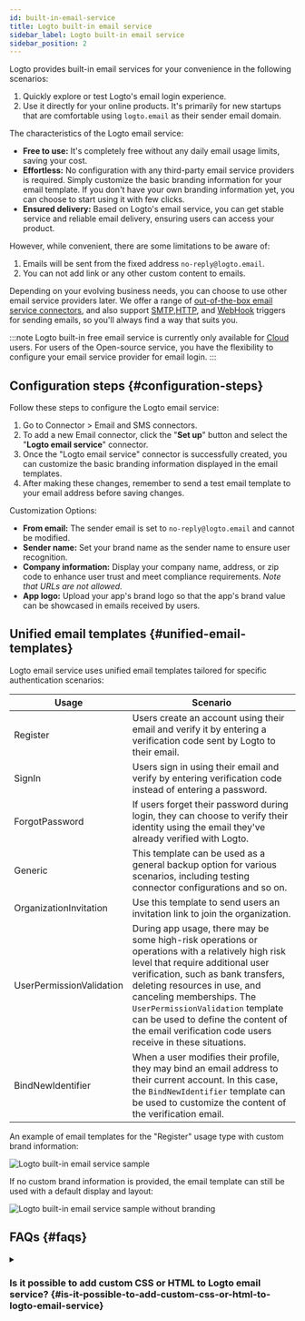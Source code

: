 ```yaml
---
id: built-in-email-service
title: Logto built-in email service
sidebar_label: Logto built-in email service
sidebar_position: 2
---
```


Logto provides built-in email services for your convenience in the following scenarios:

1. Quickly explore or test Logto's email login experience.
2. Use it directly for your online products. It's primarily for new startups that are comfortable using `logto.email` as their sender email domain.

The characteristics of the Logto email service:

- **Free to use:** It's completely free without any daily email usage limits, saving your cost.
- **Effortless:** No configuration with any third-party email service providers is required. Simply customize the basic branding information for your email template. If you don't have your own branding information yet, you can choose to start using it with few clicks.
- **Ensured delivery:** Based on Logto's email service, you can get stable service and reliable email delivery, ensuring users can access your product.

However, while convenient, there are some limitations to be aware of:

1. Emails will be sent from the fixed address `no-reply@logto.email`.
2. You can not add link or any other custom content to emails.

Depending on your evolving business needs, you can choose to use other email service providers later. We offer a range of [out-of-the-box email service connectors](/connectors/email-connectors#popular-email-providers), and also support [SMTP](/integrations/smtp),[HTTP](/integrations/http-email), and [WebHook](/developers/webhooks) triggers for sending emails, so you'll always find a way that suits you.

:::note
Logto built-in free email service is currently only available for [Cloud](https://cloud.logto.io/) users. For users of the Open-source service, you have the flexibility to configure your email service provider for email login.
:::

## Configuration steps \{#configuration-steps}

Follow these steps to configure the Logto email service:

1. Go to <CloudLink to="/connectors/passwordless">Connector > Email and SMS connectors</CloudLink>.
2. To add a new Email connector, click the "**Set up**" button and select the "**Logto email service**" connector.
3. Once the "Logto email service" connector is successfully created, you can customize the basic branding information displayed in the email templates.
4. After making these changes, remember to send a test email template to your email address before saving changes.

Customization Options:

- **From email:** The sender email is set to `no-reply@logto.email` and cannot be modified.
- **Sender name:** Set your brand name as the sender name to ensure user recognition.
- **Company information:** Display your company name, address, or zip code to enhance user trust and meet compliance requirements. _Note that URLs are not allowed._
- **App logo:** Upload your app's brand logo so that the app's brand value can be showcased in emails received by users.

## Unified email templates \{#unified-email-templates}

Logto email service uses unified email templates tailored for specific authentication scenarios:

| Usage                    | Scenario                                                                                                                                                                                                                                                                                                                                                                      |
| ------------------------ | ----------------------------------------------------------------------------------------------------------------------------------------------------------------------------------------------------------------------------------------------------------------------------------------------------------------------------------------------------------------------------- |
| Register                 | Users create an account using their email and verify it by entering a verification code sent by Logto to their email.                                                                                                                                                                                                                                                         |
| SignIn                   | Users sign in using their email and verify by entering verification code instead of entering a password.                                                                                                                                                                                                                                                                      |
| ForgotPassword           | If users forget their password during login, they can choose to verify their identity using the email they've already verified with Logto.                                                                                                                                                                                                                                    |
| Generic                  | This template can be used as a general backup option for various scenarios, including testing connector configurations and so on.                                                                                                                                                                                                                                             |
| OrganizationInvitation   | Use this template to send users an invitation link to join the organization.                                                                                                                                                                                                                                                                                                  |
| UserPermissionValidation | During app usage, there may be some high-risk operations or operations with a relatively high risk level that require additional user verification, such as bank transfers, deleting resources in use, and canceling memberships. The `UserPermissionValidation` template can be used to define the content of the email verification code users receive in these situations. |
| BindNewIdentifier        | When a user modifies their profile, they may bind an email address to their current account. In this case, the `BindNewIdentifier` template can be used to customize the content of the verification email.                                                                                                                                                                   |

An example of email templates for the "Register" usage type with custom brand information:

<img
  src="/img/assets/logto-email-service-template-sample.png"
  alt="Logto built-in email service sample"
/>

If no custom brand information is provided, the email template can still be used with a default display and layout:

<img
  src="/img/assets/logto-email-service-template-sample-without-branding.png"
  alt="Logto built-in email service sample without branding"
/>

## FAQs \{#faqs}

<details>
<summary>

### Is it possible to add custom CSS or HTML to Logto email service? \{#is-it-possible-to-add-custom-css-or-html-to-logto-email-service}

</summary>

Logto's built-in email service doesn't support custom CSS or HTML. You can only modify generic branding elements. This restriction is in place to maintain built-in email service stability, as all tenants share the same IP address and sender address. For more details, please refer to "[Factors to improve email delivery](https://blog.logto.io/verification-email-delivery#factors-to-improve-email-delivery)".

To customize email templates, we recommend using another email connector, such as AWS Direct Mail, SendGrid, Mailgun, Postmark, or SMTP.

</details>
